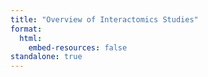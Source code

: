 ```yaml
---
title: "Overview of Interactomics Studies"
format: 
  html:
    embed-resources: false
standalone: true
---
```

